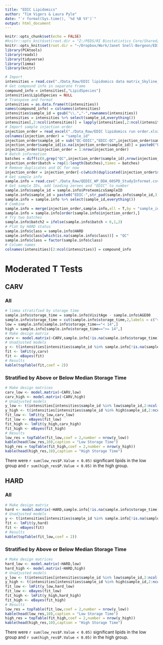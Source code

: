 ```yaml
---
title: "EDIC Lipidomics"
author: "Tim Vigers & Laura Pyle"
date: "`r format(Sys.time(), '%d %B %Y')`"
output: html_document
---
```


```r
knitr::opts_chunk$set(echo = FALSE)
#knitr::opts_knit$set(root.dir = "Z:/PEDS/RI Biostatistics Core/Shared/Shared Projects/Laura/BDC/Projects/Janet Snell-Bergeon/EDIC/Lipidomics")
knitr::opts_knit$set(root.dir = "~/Dropbox/Work/Janet Snell-Bergeon/EDIC/Lipidomics")
library(PCAtools)
library(readxl)
library(tidyverse)
library(limma)
library(knitr)
```

```r
# Import
intensities = read.csv("./Data_Raw/EDIC lipidomics data matrix_Skyline_2021.02.25.csv",stringsAsFactors = F)
# Get compound info in separate frame
compound_info = intensities[,"LipidSpecies"]
intensities$LipidSpecies = NULL
# Transpose and format
intensities = as.data.frame(t(intensities))
names(compound_info) = colnames(intensities)
intensities$sample_id = gsub("\\.","-",rownames(intensities))
intensities = intensities %>% select(sample_id,everything())
intensities[,2:ncol(intensities)] = lapply(intensities[,2:ncol(intensities)],function(c){log(as.numeric(c))})
# Import sample injection order
injection_order = read_excel("./Data_Raw/EDIC lipidomics run order.xlsx")
colnames(injection_order) = "sample_id"
injection_order$sample_id = sub("QC-EDIC","EDIC-QC",injection_order$sample_id)
injection_order$sample_id[is.na(injection_order$sample_id)] = paste0("Failed-QC-",1:sum(is.na(injection_order$sample_id))) # For now assume that the missing are QCs
injection_order$injection_order = 1:nrow(injection_order)
# Batch information
batches = diff(c(0,grep("QC",injection_order$sample_id),nrow(injection_order)))
injection_order$batch = rep(1:length(batches),times = batches)
# Remove duplicates and QC for now
injection_order = injection_order[-c(which(duplicated(injection_order$sample_id)),grep("Failed-QC",injection_order$sample_id)),]
# Get sample info
sample.info = read.csv("./Data_Raw/QEDIC_WP_DDA_60SPD_StudyInformat.csv")
# Get sample IDs, add leading zeroes and "EDIC" to number
sample.info$sample_id = sample.info$ProteomicsSampleID
sample.info$sample_id = paste0("EDIC-",str_pad(sample.info$sample_id,3,"left",0))
sample.info = sample.info %>% select(sample_id,everything())
# Combine
sample.info = merge(injection_order,sample.info,all = T,by = "sample_id")
sample.info = sample.info[order(sample.info$injection_order),]
# Try two batches
sample.info$batch2 = ifelse(sample.info$batch < 6,1,2)
# Plot by HARD status
sample.info$class = sample.info$HARD
sample.info$class[which(is.na(sample.info$class))] = "QC"
sample.info$class = factor(sample.info$class)
# Column names
colnames(intensities)[2:ncol(intensities)] = compound_info
```

# Moderated T Tests

## CARV

### All

```r
# limma stratified by storage time
sample.info$storage_time = sample.info$VisitAge - sample.info$AGE00
sample.info$storage_time = cut(sample.info$storage_time,2,labels = c("< 14",">= 14"))
low = sample.info[sample.info$storage_time=="< 14",]
high = sample.info[sample.info$storage_time==">= 14",]
# Make design matrix
carv <- model.matrix(~CARV,sample.info[!is.na(sample.info$storage_time),])
# Unadjusted models
y <- t(intensities[intensities$sample_id %in% sample.info[!is.na(sample.info$storage_time),"sample_id"],2:ncol(intensities)])
fit <- lmFit(y,carv)
fit <- eBayes(fit)
# Results
kable(topTable(fit,coef = 2))
```

### Stratified by Above or Below Median Storage Time

```r
# Make design matrices
carv_low <- model.matrix(~CARV,low)
carv_high <- model.matrix(~CARV,high)
# Unadjusted models
y_low <- t(intensities[intensities$sample_id %in% low$sample_id,2:ncol(intensities)])
y_high <- t(intensities[intensities$sample_id %in% high$sample_id,2:ncol(intensities)])
fit_low <- lmFit(y_low,carv_low)
fit_low <- eBayes(fit_low)
fit_high <- lmFit(y_high,carv_high)
fit_high <- eBayes(fit_high)
# Results
low_res = topTable(fit_low,coef = 2,number = nrow(y_low))
kable(head(low_res,10),caption = "Low Storage Time")
high_res = topTable(fit_high,coef = 2,number = nrow(y_high))
kable(head(high_res,10),caption = "High Storage Time")
```

There were `r sum(low_res$P.Value < 0.05)` significant lipids in the low group and `r sum(high_res$P.Value < 0.05)` in the high group.

## HARD

### All

```r
# Make design matrix
hard <- model.matrix(~HARD,sample.info[!is.na(sample.info$storage_time),])
# Unadjusted models
y <- t(intensities[intensities$sample_id %in% sample.info[!is.na(sample.info$storage_time),"sample_id"],2:ncol(intensities)])
fit <- lmFit(y,hard)
fit <- eBayes(fit)
# Results
kable(topTable(fit_low,coef = 2))
```

### Stratified by Above or Below Median Storage Time

```r
# Make design matrices
hard_low <- model.matrix(~HARD,low)
hard_high <- model.matrix(~HARD,high)
# Unadjusted models
y_low <- t(intensities[intensities$sample_id %in% low$sample_id,2:ncol(intensities)])
y_high <- t(intensities[intensities$sample_id %in% high$sample_id,2:ncol(intensities)])
fit_low <- lmFit(y_low,hard_low)
fit_low <- eBayes(fit_low)
fit_high <- lmFit(y_high,hard_high)
fit_high <- eBayes(fit_high)
# Results
low_res = topTable(fit_low,coef = 2,number = nrow(y_low))
kable(head(low_res,10),caption = "Low Storage Time")
high_res = topTable(fit_high,coef = 2,number = nrow(y_high))
kable(head(high_res,10),caption = "High Storage Time")
```

There were `r sum(low_res$P.Value < 0.05)` significant lipids in the low group and `r sum(high_res$P.Value < 0.05)` in the high group.
